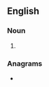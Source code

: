 ==English==

===Noun===
{{head|en|noun plural form}}

# {{plural of|achiever|lang=en}}

===Anagrams===
* {{anagrams|en|chivarees|e-archives|vacheries}}